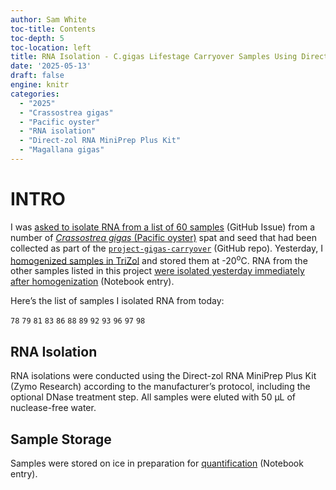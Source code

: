 ```yaml
---
author: Sam White
toc-title: Contents
toc-depth: 5
toc-location: left
title: RNA Isolation - C.gigas Lifestage Carryover Samples Using Direct-zol RNA MiniPrep Plus Kit
date: '2025-05-13'
draft: false
engine: knitr
categories: 
  - "2025"
  - "Crassostrea gigas"
  - "Pacific oyster"
  - "RNA isolation"
  - "Direct-zol RNA MiniPrep Plus Kit"
  - "Magallana gigas"
---
```

# INTRO

I was [asked to isolate RNA from a list of 60 samples](https://github.com/RobertsLab/resources/issues/2062) (GitHub Issue) from a number of [_Crassostrea gigas_ (Pacific oyster)](http://en.wikipedia.org/wiki/Pacific_oyster) spat and seed that had been collected as part of the [`project-gigas-carryover`](https://github.com/RobertsLab/project-gigas-carryover/tree/main/lifestage_carryover) (GitHub repo). Yesterday, I [homogenized samples in TriZol](../2025-05-12-Sample-Homogenization---C.gigas-Lifestage-Carryover-Samples-Using-TriZol-and-Bullet-Blender/index.qmd) and stored them at -20<sup>o</sup>C. RNA from the other samples listed in this project [were isolated yesterday immediately after homogenization](../2025-05-12-Sample-Homogenization---C.gigas-Lifestage-Carryover-Samples-Using-TriZol-and-Bullet-Blender/index.qmd) (Notebook entry).

Here's the list of samples I isolated RNA from today:

`78`
`79`
`81`
`83`
`86`
`88`
`89`
`92`
`93`
`96`
`97`
`98`

## RNA Isolation
RNA isolations were conducted using the Direct-zol RNA MiniPrep Plus Kit (Zymo Research) according to the manufacturer's protocol, including the optional DNase treatment step. All samples were eluted with 50 µL of nuclease-free water.

## Sample Storage
Samples were stored on ice in preparation for [quantification](../2025-05-13-RNA-Quantification---C.gigas-Lifestage-Carryover-RNA-Samples-Using-Qubit-High-Sensitivity-RNA-Assay/index.qmd) (Notebook entry).

